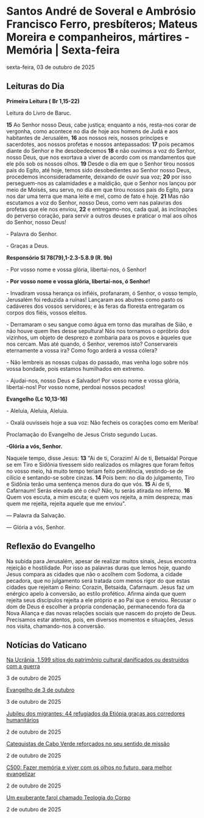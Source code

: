 
# Santos André de Soveral e Ambrósio Francisco Ferro, presbíteros; Mateus Moreira e companheiros, mártires - Memória | Sexta-feira

sexta-feira, 03 de outubro de 2025

## Leituras do Dia

**Primeira Leitura (** **Br 1,15-22)**

Leitura do Livro de Baruc.

**15** Ao Senhor nosso Deus, cabe justiça; enquanto a nós, resta-nos corar de vergonha, como acontece no dia de hoje aos homens de Judá e aos habitantes de Jerusalém, **16** aos nossos reis, nossos príncipes e sacerdotes, aos nossos profetas e nossos antepassados: **17** pois pecamos diante do Senhor e lhe desobedecemos **18** e não ouvimos a voz do Senhor, nosso Deus, que nos exortava a viver de acordo com os mandamentos que ele pôs sob os nossos olhos. **19** Desde o dia em que o Senhor tirou nossos pais do Egito, até hoje, temos sido desobedientes ao Senhor nosso Deus, procedemos inconsideradamente, deixando de ouvir sua voz; **20** por isso perseguem-nos as calamidades e a maldição, que o Senhor nos lançou por meio de Moisés, seu servo, no dia em que tirou nossos pais do Egito, para nos dar uma terra que mana leite e mel, como de fato é hoje. **21** Mas não escutamos a voz do Senhor, nosso Deus, como vem nas palavras dos profetas que ele nos enviou, **22** e entregamo-nos, cada qual, às inclinações do perverso coração, para servir a outros deuses e praticar o mal aos olhos do Senhor, nosso Deus!

\- Palavra do Senhor.

\- Graças a Deus.

**Responsório Sl 78(79),1-2.3-5.8.9 (R. 9b)**

\- Por vosso nome e vossa glória, libertai-nos, ó Senhor!

**\- Por vosso nome e vossa glória, libertai-nos, ó Senhor!**

\- Invadiram vossa herança os infiéis, profanaram, ó Senhor, o vosso templo, Jerusalém foi reduzida a ruínas! Lançaram aos abutres como pasto os cadáveres dos vossos servidores; e às feras da floresta entregaram os corpos dos fiéis, vossos eleitos. 

\- Derramaram o seu sangue como água em torno das muralhas de Sião, e não houve quem lhes desse sepultura! Nós nos tornamos o opróbrio dos vizinhos, um objeto de desprezo e zombaria para os povos e àqueles que nos cercam. Mas até quando, ó Senhor, veremos isto? Conservareis eternamente a vossa ira? Como fogo arderá a vossa cólera? 

\- Não lembreis as nossas culpas do passado, mas venha logo sobre nós vossa bondade, pois estamos humilhados em extremo.

\- Ajudai-nos, nosso Deus e Salvador! Por vosso nome e vossa glória, libertai-nos! Por vosso nome, perdoai nossos pecados! 

**Evangelho (Lc 10,13-16)**

\- Aleluia, Aleluia, Aleluia.

\- Oxalá ouvísseis hoje a sua voz: Não fecheis os corações como em Meriba!

Proclamação do Evangelho de Jesus Cristo segundo Lucas.

**\-Glória a vós, Senhor.**

Naquele tempo, disse Jesus: **13** "Ai de ti, Corazim! Aí de ti, Betsaida! Porque se em Tiro e Sidônia tivessem sido realizados os milagres que foram feitos no vosso meio, há muito tempo teriam feito penitência, vestindo-se de cilício e sentando-se sobre cinzas. **14** Pois bem: no dia do julgamento, Tiro e Sidônia terão uma sentença menos dura do que vós. **15** Ai de ti, Cafarnaum! Serás elevada até o céu? Não, tu serás atirada no inferno. **16** Quem vos escuta, a mim escuta; e quem vos rejeita, a mim despreza; mas quem me rejeita, rejeita aquele que me enviou".

 — Palavra da Salvação.

 — Glória a vós, Senhor.

## Reflexão do Evangelho

 Na subida para Jerusalém, apesar de realizar muitos sinais, Jesus encontra rejeição e hostilidade. Por isso as palavras duras que lemos hoje, quando Jesus compara as cidades que não o acolhem com Sodoma, a cidade pecadora, que no julgamento será tratada com menos rigor do que estas cidades que rejeitam o Reino: Corazin, Betsaida, Cafarnaum. Jesus faz um enérgico apelo à conversão, ao estilo profético. Afirma ainda que quem rejeita seus discípulos rejeita a ele próprio e ao Pai que o enviou. Recusar o dom de Deus é escolher a própria condenação, permanecendo fora da Nova Aliança e das novas relações sociais que nascem do projeto de Deus. Precisamos estar atentos, pois, em diversos momentos e situações, Jesus nos visita, chamando-nos à conversão.

## Notícias do Vaticano

[Na Ucrânia, 1.599 sítios do patrimônio cultural danificados ou destruídos com a guerra](https://www.vaticannews.va/pt/mundo/news/2025-10/ucrania-sitio-patrimonio-cultural-destruidos-desde-inicio-guerra.html) 

3 de outubro de 2025

[Evangelho de 3 de outubro](https://www.vaticannews.va/pt/igreja/news/2025-10/evangelho-3-outubro-2025-dom-mario-spaki.html) 

3 de outubro de 2025

[Jubileu dos migrantes: 44 refugiados da Etiópia graças aos corredores humanitários](https://www.vaticannews.va/pt/vaticano/news/2025-10/jubileu-migrantes-refugiados-etiopia-corredor.html) 

2 de outubro de 2025

[Catequistas de Cabo Verde reforçados no seu sentido de missão](https://www.vaticannews.va/pt/africa/news/2025-10/catequistas-de-cabo-verde-regressaram-reforcados-na-sua-missao.html) 

2 de outubro de 2025

[C500: Fazer memória e viver com os olhos no futuro, para melhor evangelizar](https://www.vaticannews.va/pt/africa/news/2025-10/c500-cabo-verde-fazer-memoria-olhos-no-futuro-melhor-evangelizar.html) 

2 de outubro de 2025

[Um exuberante farol chamado Teologia do Corpo](https://www.vaticannews.va/pt/igreja/news/2025-10/um-exuberante-farol-chamado-teologia-do-corpo.html) 

2 de outubro de 2025
